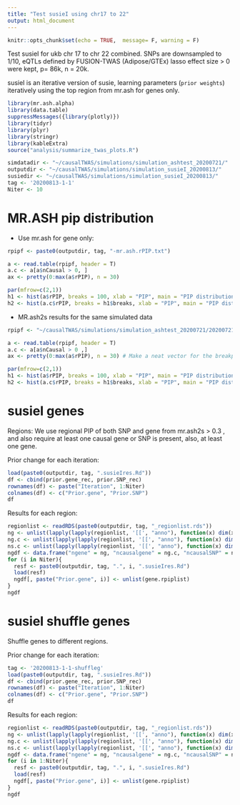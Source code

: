 ```yaml
---
title: "Test susieI using chr17 to 22"
output: html_document
---
```


```r
knitr::opts_chunk$set(echo = TRUE,  message= F, warning = F)
```

Test susieI for ukb chr 17 to chr 22 combined. SNPs are downsampled to 1/10, eQTLs defined by FUSION-TWAS (Adipose/GTEx) lasso effect size > 0 were kept, p= 86k, n = 20k.

susieI is an iterative version of susie, learning parameters (`prior weights`) iteratively using the top region from mr.ash for genes only.

```r
library(mr.ash.alpha)
library(data.table)
suppressMessages({library(plotly)})
library(tidyr)
library(plyr)
library(stringr)
library(kableExtra)
source("analysis/summarize_twas_plots.R")
```
```r
simdatadir <- "~/causalTWAS/simulations/simulation_ashtest_20200721/"
outputdir <- "~/causalTWAS/simulations/simulation_susieI_20200813/"
susiedir <- "~/causalTWAS/simulations/simulation_susieI_20200813/"
tag <- '20200813-1-1'
Niter <- 10
```

# MR.ASH pip distribution

* Use mr.ash for gene only:

```r
rpipf <- paste0(outputdir, tag, "-mr.ash.rPIP.txt")

a <- read.table(rpipf, header = T)
a.c <- a[a$nCausal > 0, ]
ax <- pretty(0:max(a$rPIP), n = 30)

par(mfrow=c(2,1))
h1 <- hist(a$rPIP, breaks = 100, xlab = "PIP", main = "PIP distribution-all", col = "grey"); grid()
h2 <- hist(a.c$rPIP, breaks = h1$breaks, xlab = "PIP", main = "PIP distribution-causal", col = "salmon");grid()
```

* MR.ash2s results for the same simulated data

```r
rpipf <- "~/causalTWAS/simulations/simulation_ashtest_20200721/20200721-1-1-mr.ash2s.lassoes-es.rPIP.txt"

a <- read.table(rpipf, header = T)
a.c <- a[a$nCausal > 0 ,]
ax <- pretty(0:max(a$rPIP), n = 30) # Make a neat vector for the breakpoints

par(mfrow=c(2,1))
h1 <- hist(a$rPIP, breaks = 100, xlab = "PIP", main = "PIP distribution-all", col = "grey"); grid()
h2 <- hist(a.c$rPIP, breaks = h1$breaks, xlab = "PIP", main = "PIP distribution-causal", col = "salmon");grid()
```

# susieI genes

Regions: We use regional PIP of both SNP and gene from mr.ash2s > 0.3 , and also require at least one causal gene or SNP is present, also, at least one gene.

Prior change for each iteration:
```r
load(paste0(outputdir, tag, ".susieIres.Rd"))
df <- cbind(prior.gene_rec, prior.SNP_rec)
rownames(df) <- paste("Iteration", 1:Niter)
colnames(df) <- c("Prior.gene", "Prior.SNP")
df
```

Results for each region:
```r
regionlist <- readRDS(paste0(outputdir, tag, "_regionlist.rds"))
ng <- unlist(lapply(lapply(regionlist, '[[', "anno"), function(x) dim(x[x$type == "gene", , drop = F ])[1]))
ng.c <- unlist(lapply(lapply(regionlist, '[[', "anno"), function(x) dim(x[x$type == "gene" & x$ifcausal == 1, , drop = F])[1]))
ns.c <- unlist(lapply(lapply(regionlist, '[[', "anno"), function(x) dim(x[x$type == "SNP" & x$ifcausal == 1, , drop = F])[1]))
ngdf <- data.frame("ngene" = ng, "ncausalgene" = ng.c, "ncausalSNP" = ns.c)
for (i in Niter){
  resf <- paste0(outputdir, tag, ".", i, ".susieIres.Rd") 
  load(resf)
  ngdf[, paste("Prior.gene", i)] <- unlist(gene.rpiplist)
}
ngdf
```

# susieI shuffle genes
Shuffle genes to different regions. 

Prior change for each iteration:
```r
tag <- '20200813-1-1-shuffleg'
load(paste0(outputdir, tag, ".susieIres.Rd"))
df <- cbind(prior.gene_rec, prior.SNP_rec)
rownames(df) <- paste("Iteration", 1:Niter)
colnames(df) <- c("Prior.gene", "Prior.SNP")
df
```

Results for each region:
```r
regionlist <- readRDS(paste0(outputdir, tag, "_regionlist.rds"))
ng <- unlist(lapply(lapply(regionlist, '[[', "anno"), function(x) dim(x[x$type == "gene", , drop = F ])[1]))
ng.c <- unlist(lapply(lapply(regionlist, '[[', "anno"), function(x) dim(x[x$type == "gene" & x$ifcausal == 1, , drop = F])[1]))
ns.c <- unlist(lapply(lapply(regionlist, '[[', "anno"), function(x) dim(x[x$type == "SNP" & x$ifcausal == 1, , drop = F])[1]))
ngdf <- data.frame("ngene" = ng, "ncausalgene" = ng.c, "ncausalSNP" = ns.c)
for (i in 1:Niter){
  resf <- paste0(outputdir, tag, ".", i, ".susieIres.Rd") 
  load(resf)
  ngdf[, paste("Prior.gene", i)] <- unlist(gene.rpiplist)
}
ngdf
```
